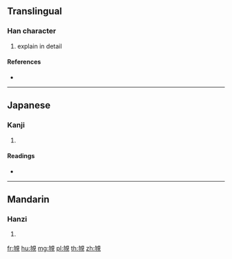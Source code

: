 {{character info/new}}
{{also|覼}}
==Translingual==

===Han character===
{{Han char|rn=147|rad=見|as=02|sn=9|four=|canj=NFBUU}}

# explain in detail

====References====
* {{Han ref|kx=1134.350|dkj=34841|dj=1601.040|hdz=63667.080|uh=8999|ud=35225}}

----

==Japanese==

===Kanji===
{{ja-kanji|grade=|rs=見02}}

# {{defn|lang=ja|sort=見02}}

====Readings====
* {{ja-readings|on=[[ら]] (ra), [[らん]] (ran), [[れん]] (ren)|kun=[[める]] (meru)|nanori=}}

----

==Mandarin==

===Hanzi===
{{cmn-hanzi|pin=[[luó]] ([[luo2]]), [[mò]] ([[mo4]])|wg=lo<sup>2</sup>, mo<sup>4</sup>}}

# {{defn|lang=cmn|sort=見02}}

[[fr:覙]]
[[hu:覙]]
[[mg:覙]]
[[pl:覙]]
[[th:覙]]
[[zh:覙]]